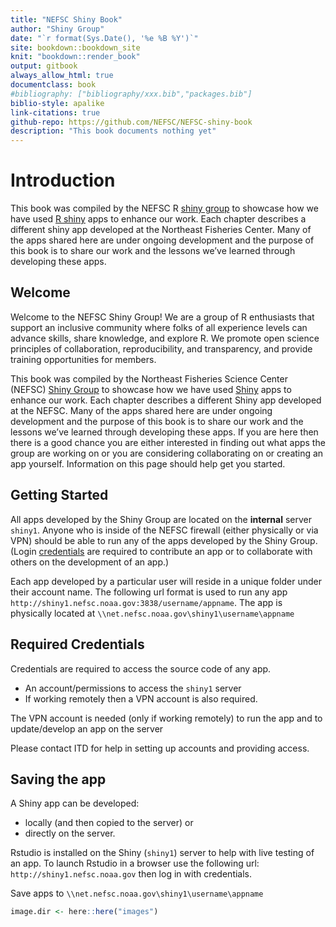 ```yaml
---
title: "NEFSC Shiny Book"
author: "Shiny Group"
date: "`r format(Sys.Date(), '%e %B %Y')`"
site: bookdown::bookdown_site
knit: "bookdown::render_book"
output: gitbook
always_allow_html: true
documentclass: book
#bibliography: ["bibliography/xxx.bib","packages.bib"]
biblio-style: apalike
link-citations: true
github-repo: https://github.com/NEFSC/NEFSC-shiny-book
description: "This book documents nothing yet"
---
```


# Introduction

This book was compiled by the NEFSC R [shiny group](#group) to showcase how we have used [R shiny](https://shiny.rstudio.com/) apps to enhance our work. Each chapter describes a different shiny app developed at the Northeast Fisheries Center. Many of the apps shared here are under ongoing development and the purpose of this book is to share our work and the lessons we've learned through developing these apps. 

## Welcome

Welcome to the NEFSC Shiny Group! We are a group of R enthusiasts that support an inclusive community where folks of all experience levels can advance skills, share knowledge, and explore R. We promote open science principles of collaboration, reproducibility, and transparency, and provide training opportunities for members.

This book was compiled by the Northeast Fisheries Science Center (NEFSC) [Shiny Group](#group) to showcase how we have used [Shiny](https://shiny.rstudio.com/) apps to enhance our work. Each chapter describes a different Shiny app developed at the NEFSC. Many of the apps shared here are under ongoing development and the purpose of this book is to share our work and the lessons we've learned through developing these apps. If you are here then there is a good chance you are either interested in finding out what apps the group are working on or you are considering collaborating on or creating an app yourself. Information on this page should help get you started.

## Getting Started

All apps developed by the Shiny Group are located on the **internal** server `shiny1`. Anyone who is inside of the NEFSC firewall (either physically or via VPN) should be able to run any of the apps developed by the Shiny Group. (Login [credentials](#creds) are required to contribute an app or to collaborate with others on the development of an app.) 

Each app developed by a particular user will reside in a unique folder under their account name. The following url format is used to run any app `http://shiny1.nefsc.noaa.gov:3838/username/appname`. The app is physically located at `\\net.nefsc.noaa.gov\shiny1\username\appname` 

## Required Credentials {#creds}

Credentials are required to access the source code of any app.

* An account/permissions to access the `shiny1` server
* If working remotely then a VPN account is also required.

The VPN account is needed (only if working remotely) to run the app and to update/develop an app on the server

Please contact ITD for help in setting up accounts and providing access.

## Saving the app

A Shiny app can be developed:

* locally (and then copied to the server) or
* directly on the server. 

Rstudio is installed on the Shiny (`shiny1`) server to help with live testing of an app. To launch Rstudio in a browser use the following url: `http://shiny1.nefsc.noaa.gov` then log in with credentials.

Save apps to `\\net.nefsc.noaa.gov\shiny1\username\appname`








```r
image.dir <- here::here("images")
```




